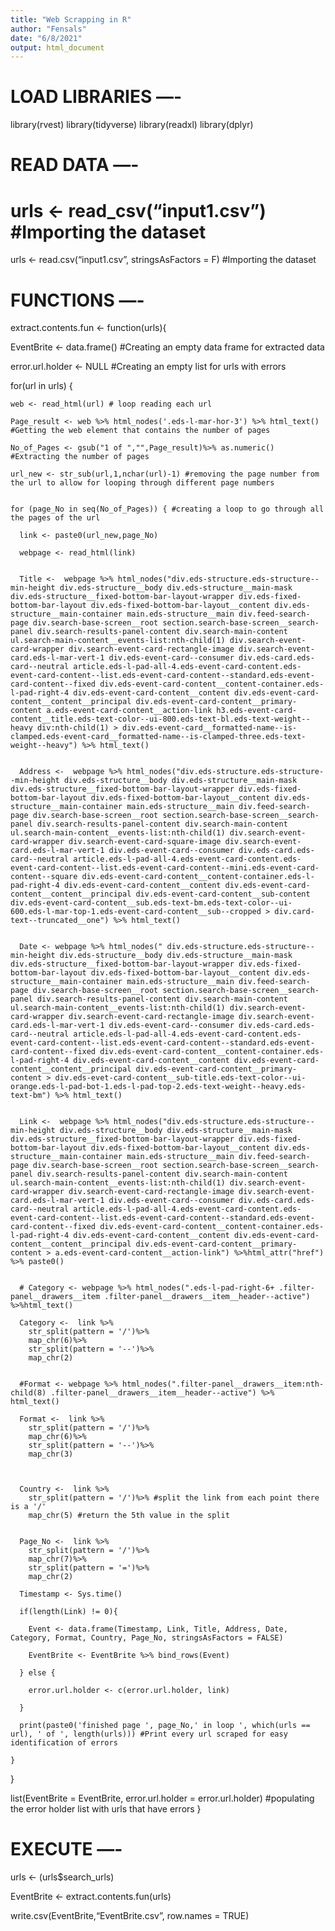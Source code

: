 ---
title: "Web Scrapping in R"
author: "Fensals"
date: "6/8/2021"
output: html_document
---

# LOAD LIBRARIES ----
library(rvest)
library(tidyverse)
library(readxl)
library(dplyr)

# READ DATA ----
# urls <- read_csv("input1.csv") #Importing the dataset
urls <- read.csv("input1.csv", stringsAsFactors = F) #Importing the dataset

# FUNCTIONS ----
extract.contents.fun <- function(urls){
  
  EventBrite <- data.frame() #Creating an empty data frame for extracted data
  
  error.url.holder <- NULL #Creating an empty list for urls with errors
  
  for(url in urls) {
    
    web <- read_html(url) # loop reading each url
    
    Page_result <- web %>% html_nodes('.eds-l-mar-hor-3') %>% html_text() #Getting the web element that contains the number of pages
    
    No_of_Pages <- gsub("1 of ","",Page_result)%>% as.numeric() #Extracting the number of pages
    
    url_new <- str_sub(url,1,nchar(url)-1) #removing the page number from the url to allow for looping through different page numbers
    
    
    for (page_No in seq(No_of_Pages)) { #creating a loop to go through all the pages of the url
      
      link <- paste0(url_new,page_No) 
      
      webpage <- read_html(link)
      
      
      Title <-  webpage %>% html_nodes("div.eds-structure.eds-structure--min-height div.eds-structure__body div.eds-structure__main-mask div.eds-structure__fixed-bottom-bar-layout-wrapper div.eds-fixed-bottom-bar-layout div.eds-fixed-bottom-bar-layout__content div.eds-structure__main-container main.eds-structure__main div.feed-search-page div.search-base-screen__root section.search-base-screen__search-panel div.search-results-panel-content div.search-main-content ul.search-main-content__events-list:nth-child(1) div.search-event-card-wrapper div.search-event-card-rectangle-image div.search-event-card.eds-l-mar-vert-1 div.eds-event-card--consumer div.eds-card.eds-card--neutral article.eds-l-pad-all-4.eds-event-card-content.eds-event-card-content--list.eds-event-card-content--standard.eds-event-card-content--fixed div.eds-event-card-content__content-container.eds-l-pad-right-4 div.eds-event-card-content__content div.eds-event-card-content__content__principal div.eds-event-card-content__primary-content a.eds-event-card-content__action-link h3.eds-event-card-content__title.eds-text-color--ui-800.eds-text-bl.eds-text-weight--heavy div:nth-child(1) > div.eds-event-card__formatted-name--is-clamped.eds-event-card__formatted-name--is-clamped-three.eds-text-weight--heavy") %>% html_text()
      
      
      Address <-  webpage %>% html_nodes("div.eds-structure.eds-structure--min-height div.eds-structure__body div.eds-structure__main-mask div.eds-structure__fixed-bottom-bar-layout-wrapper div.eds-fixed-bottom-bar-layout div.eds-fixed-bottom-bar-layout__content div.eds-structure__main-container main.eds-structure__main div.feed-search-page div.search-base-screen__root section.search-base-screen__search-panel div.search-results-panel-content div.search-main-content ul.search-main-content__events-list:nth-child(1) div.search-event-card-wrapper div.search-event-card-square-image div.search-event-card.eds-l-mar-vert-1 div.eds-event-card--consumer div.eds-card.eds-card--neutral article.eds-l-pad-all-4.eds-event-card-content.eds-event-card-content--list.eds-event-card-content--mini.eds-event-card-content--square div.eds-event-card-content__content-container.eds-l-pad-right-4 div.eds-event-card-content__content div.eds-event-card-content__content__principal div.eds-event-card-content__sub-content div.eds-event-card-content__sub.eds-text-bm.eds-text-color--ui-600.eds-l-mar-top-1.eds-event-card-content__sub--cropped > div.card-text--truncated__one") %>% html_text()
      
      
      Date <- webpage %>% html_nodes(" div.eds-structure.eds-structure--min-height div.eds-structure__body div.eds-structure__main-mask div.eds-structure__fixed-bottom-bar-layout-wrapper div.eds-fixed-bottom-bar-layout div.eds-fixed-bottom-bar-layout__content div.eds-structure__main-container main.eds-structure__main div.feed-search-page div.search-base-screen__root section.search-base-screen__search-panel div.search-results-panel-content div.search-main-content ul.search-main-content__events-list:nth-child(1) div.search-event-card-wrapper div.search-event-card-rectangle-image div.search-event-card.eds-l-mar-vert-1 div.eds-event-card--consumer div.eds-card.eds-card--neutral article.eds-l-pad-all-4.eds-event-card-content.eds-event-card-content--list.eds-event-card-content--standard.eds-event-card-content--fixed div.eds-event-card-content__content-container.eds-l-pad-right-4 div.eds-event-card-content__content div.eds-event-card-content__content__principal div.eds-event-card-content__primary-content > div.eds-evet-card-content__sub-title.eds-text-color--ui-orange.eds-l-pad-bot-1.eds-l-pad-top-2.eds-text-weight--heavy.eds-text-bm") %>% html_text()
      
      
      Link <-  webpage %>% html_nodes("div.eds-structure.eds-structure--min-height div.eds-structure__body div.eds-structure__main-mask   div.eds-structure__fixed-bottom-bar-layout-wrapper div.eds-fixed-bottom-bar-layout div.eds-fixed-bottom-bar-layout__content div.eds-structure__main-container main.eds-structure__main div.feed-search-page div.search-base-screen__root section.search-base-screen__search-panel div.search-results-panel-content div.search-main-content ul.search-main-content__events-list:nth-child(1) div.search-event-card-wrapper div.search-event-card-rectangle-image div.search-event-card.eds-l-mar-vert-1 div.eds-event-card--consumer div.eds-card.eds-card--neutral article.eds-l-pad-all-4.eds-event-card-content.eds-event-card-content--list.eds-event-card-content--standard.eds-event-card-content--fixed div.eds-event-card-content__content-container.eds-l-pad-right-4 div.eds-event-card-content__content div.eds-event-card-content__content__principal div.eds-event-card-content__primary-content > a.eds-event-card-content__action-link") %>%html_attr("href") %>% paste0()
      
      
      # Category <- webpage %>% html_nodes(".eds-l-pad-right-6+ .filter-panel__drawers__item .filter-panel__drawers__item__header--active") %>%html_text()
      
      Category <-  link %>% 
        str_split(pattern = '/')%>% 
        map_chr(6)%>%   
        str_split(pattern = '--')%>%
        map_chr(2)
      
      
      #Format <- webpage %>% html_nodes(".filter-panel__drawers__item:nth-child(8) .filter-panel__drawers__item__header--active") %>% html_text()
      
      Format <-  link %>% 
        str_split(pattern = '/')%>% 
        map_chr(6)%>%   
        str_split(pattern = '--')%>%
        map_chr(3)
      
      
      
      Country <-  link %>%
        str_split(pattern = '/')%>% #split the link from each point there is a '/'
        map_chr(5) #return the 5th value in the split
      
      
      Page_No <-  link %>% 
        str_split(pattern = '/')%>% 
        map_chr(7)%>%   
        str_split(pattern = '=')%>%
        map_chr(2)
      
      Timestamp <- Sys.time()
      
      if(length(Link) != 0){
        
        Event <- data.frame(Timestamp, Link, Title, Address, Date, Category, Format, Country, Page_No, stringsAsFactors = FALSE)
        
        EventBrite <- EventBrite %>% bind_rows(Event)
        
      } else {
        
        error.url.holder <- c(error.url.holder, link)
        
      }
      
      print(paste0('finished page ', page_No,' in loop ', which(urls == url), ' of ', length(urls))) #Print every url scraped for easy identification of errors
      
    }
    
  }
  
  list(EventBrite = EventBrite, error.url.holder = error.url.holder) #populating the error holder list with urls that have errors
}


# EXECUTE ----
urls <- (urls$search_urls)

EventBrite <- extract.contents.fun(urls)

write.csv(EventBrite,"EventBrite.csv", row.names = TRUE)

